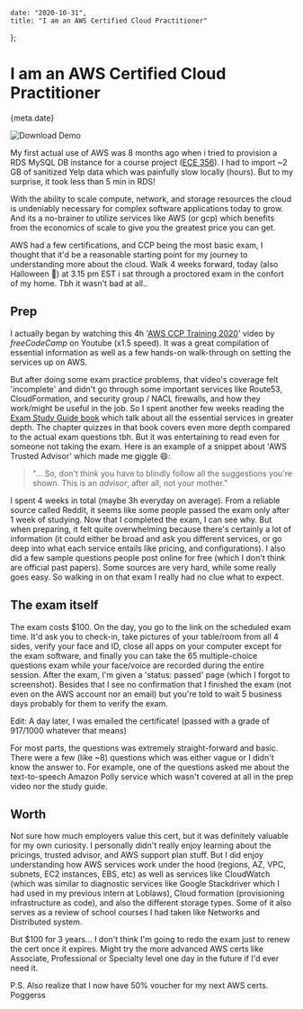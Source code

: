 
    date: "2020-10-31",
    title: "I am an AWS Certified Cloud Practitioner"
};


# I am an AWS Certified Cloud Practitioner

<Time>{meta.date}</Time>

![Download Demo](/static/blogAssets/i-am-an-aws-certified-cloud-practitioner/ccp_cert.png)

My first actual use of AWS was 8 months ago when i tried to provision a RDS MySQL DB instance for a course project ([ECE 356](https://stevenwhat.me/blog/when-the-storm-ends#4.-database-sql---ece-356)). I had to import ~2 GB of sanitized Yelp data which was painfully slow locally (hours). But to my surprise, it took less than 5 min in RDS! 

With the ability to scale compute, network, and storage resources the cloud is undeniably necessary for complex software applications today to grow. And its a no-brainer to utilize services like AWS (or gcp) which benefits from the economics of scale to give you the greatest price you can get. 

AWS had a few certifications, and CCP being the most basic exam, I thought that it'd be a reasonable starting point for my journey to understanding more about the cloud. Walk 4 weeks forward, today (also Halloween 🎃) at 3.15 pm EST i sat through a proctored exam in the confort of my home. Tbh it wasn't bad at all..

## Prep
I actually began by watching this 4h '[AWS CCP Training 2020](https://www.youtube.com/watch?v=3hLmDS179YE)' video by *freeCodeCamp* on Youtube (x1.5 speed). It was a great compilation of essential information as well as a few hands-on walk-through on setting the services up on AWS. 

But after doing some exam practice problems, that video's coverage felt 'incomplete' and didn't go through some important services like Route53, CloudFormation, and security group / NACL firewalls, and how they work/might be useful in the job.
So I spent another few weeks reading the [Exam Study Guide book](https://github.com/mohankumarbm/aws-ccp-certification/blob/master/Ben%20Piper_%20David%20Clinton%20-%20Aws%20Certified%20Cloud%20Practitioner%20Study%20Guide_%20Clf-C01%20Exam-Sybex%20(2019).pdf) which talk about all the essential services in greater depth. The chapter quizzes in that book covers even more depth compared to the actual exam questions tbh. But it was entertaining to read even for someone not taking the exam. Here is an example of a snippet about 'AWS Trusted Advisor' which made me giggle 😄:

> "... So, don't think you have to blindly follow all the suggestions you're shown. This is an _advisor_, after all, not your mother."

I spent 4 weeks in total (maybe 3h everyday on average). From a reliable source called Reddit, it seems like some people passed the exam only after 1 week of studying. Now that I completed the exam, I can see why. But when preparing, it felt quite overwhelming because there's certainly a lot of information (it could either be broad and ask you different services, or go deep into what each service entails like pricing, and configurations). I also did a few sample questions people post online for free (which I don't think are official past papers). Some sources are very hard, while some really goes easy. So walking in on that exam I really had no clue what to expect.

## The exam itself
The exam costs $100. On the day, you go to the link on the scheduled exam time. It'd ask you to check-in, take pictures of your table/room from all 4 sides, verify your face and ID, close all apps on your computer except for the exam software, and finally you can take the 65 multiple-choice questions exam while your face/voice are recorded during the entire session. After the exam, I'm given a 'status: passed' page (which I forgot to screenshot). Besides that I see no confirmation that I finished the exam (not even on the AWS account nor an email) but you're told to wait 5 business days probably for them to verify the exam.

Edit: A day later, I was emailed the certificate! (passed with a grade of 917/1000 whatever that means)

For most parts, the questions was extremely straight-forward and basic. There were a few (like ~8) questions which was either vague or I didn't know the answer to. For example, one of the questions asked me about the text-to-speech Amazon Polly service which wasn't covered at all in the prep video nor the study guide.

## Worth
Not sure how much employers value this cert, but it was definitely valuable for my own curiosity. I personally didn't really enjoy learning about the pricings, trusted advisor, and AWS support plan stuff. But I did enjoy understanding how AWS services work under the hood (regions, AZ, VPC, subnets, EC2 instances, EBS, etc) as well as services like CloudWatch (which was similar to diagnostic services like Google Stackdriver which I had used in my previous intern at Loblaws), Cloud formation (provisioning infrastructure as code), and also the different storage types. Some of it also serves as a review of school courses I had taken like Networks and Distributed system.

But $100 for 3 years… I don't think I'm going to redo the exam just to renew the cert once it expires. Might try the more advanced AWS certs like Associate, Professional or Specialty level one day in the future if I'd ever need it.

P.S. Also realize that I now have 50% voucher for my next AWS certs. Poggerss
